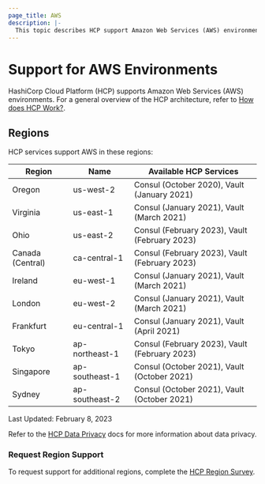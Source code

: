 ```yaml
---
page_title: AWS
description: |-
  This topic describes HCP support Amazon Web Services (AWS) environments
---
```


# Support for AWS Environments

HashiCorp Cloud Platform (HCP) supports Amazon Web Services (AWS) environments. For a general overview of the HCP architecture, refer to [How does HCP Work?](/hcp/docs/hcp#how-does-hcp-work).

## Regions

HCP services support AWS in these regions:

| Region           | Name           | Available HCP Services                         |
|------------------|----------------|------------------------------------------------|
| Oregon           | us-west-2      | Consul (October 2020),  Vault (January 2021)   |
| Virginia         | us-east-1      | Consul (January 2021),  Vault (March 2021)     |
| Ohio             | us-east-2      | Consul (February 2023),  Vault (February 2023) |
| Canada (Central) | ca-central-1   | Consul (February 2023),  Vault (February 2023) |
| Ireland          | eu-west-1      | Consul (January 2021),  Vault (March 2021)     |
| London           | eu-west-2      | Consul (January 2021),  Vault (March 2021)     |
| Frankfurt        | eu-central-1   | Consul (January 2021),  Vault (April 2021)     |
| Tokyo            | ap-northeast-1 | Consul (February 2023),  Vault (February 2023) |
| Singapore        | ap-southeast-1 | Consul (October 2021),  Vault (October 2021)   |
| Sydney           | ap-southeast-2 | Consul (October 2021),  Vault (October 2021)   |

Last Updated: February 8, 2023

Refer to the [HCP Data Privacy](/hcp/docs/hcp/data-privacy) docs for more information about data privacy.

### Request Region Support

To request support for additional regions, complete the [HCP Region Survey](https://hashicorp.sjc1.qualtrics.com/jfe/form/SV_5dzdv5wCixVwnYO).
